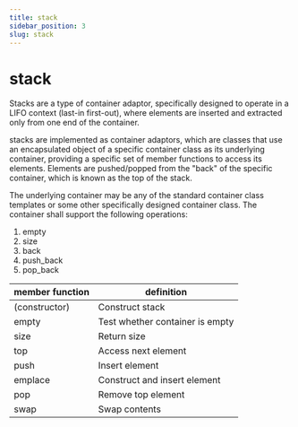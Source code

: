 ```yaml
---
title: stack
sidebar_position: 3
slug: stack
---
```


# stack

Stacks are a type of container adaptor, specifically designed to operate in a LIFO context (last-in first-out), where elements are inserted and extracted only from one end of the container.

stacks are implemented as container adaptors, which are classes that use an encapsulated object of a specific container class as its underlying container, providing a specific set of member functions to access its elements. Elements are pushed/popped from the "back" of the specific container, which is known as the top of the stack.

The underlying container may be any of the standard container class templates or some other specifically designed container class. The container shall support the following operations:

1. empty
2. size
3. back
4. push_back
5. pop_back

| member function | definition                      |
| --------------- | ------------------------------- |
| (constructor)   | Construct stack                 |
| empty           | Test whether container is empty |
| size            | Return size                     |
| top             | Access next element             |
| push            | Insert element                  |
| emplace         | Construct and insert element    |
| pop             | Remove top element              |
| swap            | Swap contents                   |
